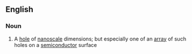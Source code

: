==English==

===Noun===
{{en-noun}}

# {{context|physics|lang=en}} A [[hole]] of [[nanoscale]] dimensions; but especially one of an [[array]] of such holes on a [[semiconductor]] surface